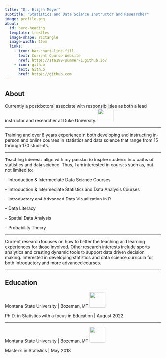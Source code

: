 ```yaml
---
title: "Dr. Elijah Meyer"
subtitle: "Statistics and Data Science Instructor and Researcher" 
image: profile.png
about:
  id: hero-heading
  template: trestles
  image-shape: rectangle
  image-width: 10em
  links:
    - icon: bar-chart-line-fill
      text: Current Course Website
      href: https://sta199-summer-1.github.io/
    - icon: github
      text: Github
      href: https://github.com
---
```


## About

Currently a postdoctoral associate with responsibilities as both a lead instructor and researcher at Duke University. ![](Duke-University-Logo.png){width="50" height="45" fig-align="right"} 

<hr/>

Training and over 8 years experience in both developing and instructing in-person and online courses in statistics and data science that range from 15 through 170 students. 

<hr/>

Teaching interests align with my passion to inspire students into paths of statistics and data science. Thus, I am interested in courses such as, but not limited to: 

-- Introduction & Intermediate Data Science Courses 

-- Introduction & Intermediate Statistics and Data Analysis Courses 

-- Introductory and Advanced Data Visualization in R 

-- Data Literacy 

-- Spatial Data Analysis 

-- Probability Theory 

<hr/>

Current research focuses on how to better the teaching and learning experiences for those involved. Other research interests include sports analytics and creating dynamic tools to support data driven decision making. Interested in developing statistics and data
science curricula for both introductory and more advanced courses. 

<hr/>

## Education 

Montana State University | Bozeman, MT ![](MontanaStateUniversity_Icon.png){width="50" height="50" fig-align="right"}

Ph.D. in Statistics with a focus in Education | August 2022

<hr/>

Montana State University | Bozeman, MT ![](MontanaStateUniversity_Icon.png){width="50" height="50" fig-align="right"}

Master's in Statistics | May 2018




